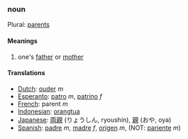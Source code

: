 ===noun===

Plural: [[parents]]

====Meanings====
#one's [[father]] or [[mother]]
====Translations====
*[[Dutch]]: [[ouder]] ''m''
*[[Esperanto]]: [[patro]] ''m'', [[patrino]] ''f''
*[[French]]: parent ''m''
*[[Indonesian]]: [[orangtua]]
*[[Japanese]]: [[両親]] (りょうしん, ryoushin), [[親]] (おや, oya)
*[[Spanish]]: [[padre]] ''m'', [[madre]] ''f'', [[origen]] ''m'', (NOT: [[pariente]] ''m'')
